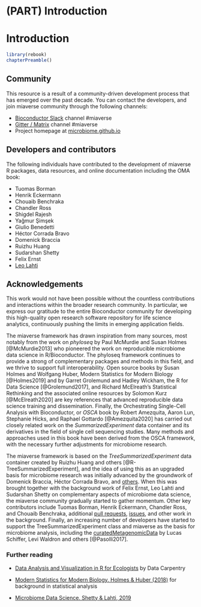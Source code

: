 # (PART) Introduction {-}

# Introduction {#introduction}

```r
library(rebook)
chapterPreamble()
```


## Community

This resource is a result of a community-driven development process
that has emerged over the past decade. You can contact the developers,
and join miaverse community through the following channels:

 - [Bioconductor Slack](https://bioc-community.herokuapp.com/) channel #miaverse
 - [Gitter / Matrix](https://gitter.im/microbiome/miaverse) channel #miaverse
 - Project homepage at [microbiome.github.io](microbiome.github.io)


## Developers and contributors

The following individuals have contributed to the development of
miaverse R packages, data resources, and online documentation
including the OMA book:

- Tuomas Borman
- Henrik Eckermann
- Chouaib Benchraka
- Chandler Ross
- Shigdel Rajesh
- Yağmur Şimşek
- Giulio Benedetti 
- Héctor Corrada Bravo
- Domenick Braccia
- Ruizhu Huang
- Sudarshan Shetty
- Felix Ernst
- [Leo Lahti](http://www.iki.fi/Leo.Lahti)


## Acknowledgements

This work would not have been possible without the countless
contributions and interactions within the broader research
community. In particular, we express our gratitude to the entire
Bioconductor community for developing this high-quality open research
software repository for life science analytics, continuously pushing
the limits in emerging application fields.

The miaverse framework has drawn inspiration from many sources, most
notably from the work on _phyloseq_ by Paul McMurdie and Susan Holmes
[@McMurdie2013] who pioneered the work on reproducible microbiome data
science in R/Bioconductor. The phyloseq framework continues to provide
a strong of complementary packages and methods in this field, and we
thrive to support full interoperability. Open source books by Susan
Holmes and Wolfgang Huber, Modern Statistics for Modern Biology
[@Holmes2019] and by Garret Grolemund and Hadley Wickham, the R for
Data Science [@Grolemund2017], and Richard McElreath's Statistical
Rethinking and the associated online resources by Solomon Kurz
[@McElreath2020] are key references that advanced reproducible data
science training and dissemination. Finally, the Orchestrating
Single-Cell Analysis with Bioconductor, or _OSCA_ book by Robert
Amezquita, Aaron Lun, Stephanie Hicks, and Raphael Gottardo
[@Amezquita2020] has carried out closely related work on the
_SummarizedExperiment_ data container and its derivatives in the field
of single cell sequencing studies. Many methods and approaches used in
this book have been derived from the OSCA framework, with the
necessary further adjustments for microbiome research.

The miaverse framework is based on the _TreeSummarizedExperiment_ data
container created by Ruizhu Huang and others
[@R-TreeSummarizedExperiment], and the idea of using this as an
upgraded basis for microbiome research was initially advanced by the
groundwork of Domenick Braccia, Héctor Corrada Bravo, and
[others](https://github.com/microbiome/mia/blob/master/DESCRIPTION). When
this was brought together with the background work of Felix Ernst, Leo
Lahti and Sudarshan Shetty on complementary aspects of microbiome data
science, the miaverse community gradually started to gather
momentum. Other key contributors include Tuomas Borman, Henrik
Eckermann, Chandler Ross, and Chouaib Benchraka, additional [pull
requests](https://github.com/microbiome/OMA/graphs/contributors),
[issues](https://github.com/microbiome/OMA/issues), and other work in
the background. Finally, an increasing number of developers have
started to support the TreeSummarizedExperiment class and miaverse as
the basis for microbiome analysis, including the
[curatedMetagenomicData](https://waldronlab.io/curatedMetagenomicData/)
by Lucas Schiffer, Levi Waldron and others [@Pasolli2017].



### Further reading

* [Data Analysis and Visualization in R for Ecologists](https://datacarpentry.org/R-ecology-lesson/) by Data Carpentry

* [Modern Statistics for Modern Biology. Holmes & Huber (2018)](http://web.stanford.edu/class/bios221/book/) for background in statistical analysis

* [Microbiome Data Science. Shetty & Lahti, 2019](https://openresearchlabs.github.io/publications/papers/2018-Shetty-Lahti-MDS.pdf)





